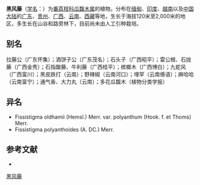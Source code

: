 {{Speciesbox
| name = 黑风藤
| status = 
| status_system = 
| image =
| genus = Fissistigma
| species = polyanthum
| authority = (Hook. f. et Thoms.) Merr.
}}

'''黑风藤'''（[[学名|学名]]：{{lang|la|''Fissistigma polyanthum''}}）为[[番荔枝科|番荔枝科]][[瓜馥木属|瓜馥木属]]的植物。分布在[[缅甸|缅甸]]、[[印度|印度]]、[[越南|越南]]以及[[中国大陆|中国大陆]]的[[广东|广东]]、[[贵州|贵州]]、[[广西|广西]]、[[云南|云南]]、[[西藏|西藏]]等地，生长于海拔120米至2,000米的地区，多生长在山谷和路旁林下，目前尚未由人工引种栽培。

== 别名 ==
拉藤公（广东怀集）；酒饼子公（广东茂名）；石头子（广西昭平）；雷公根、石拢藤（广西金秀）；石指酸藤、牛利藤（广西桂平）；槟榔木（广西博白）；九蛇风（广西富川）；黑皮跌打（云南）；野辣椒（云南河口）；埋罕（云南傣语）；麻哈哈（云南富宁）；通气香、大力丸（云南）；多花瓜馥木（植物分类学报）

== 异名 ==
* Fissistigma oldhamii (Hemsl.) Merr. var. polyanthum (Hook. f. et Thoms) Merr.
* Fissistigma polyanthoides (A. DC.) Merr.

== 参考文献 ==
<div class="references-small">
* {{cite web| url =http://www.bioinfo.cn/db05/KmzwSpecies.php?action=view&id=536| title =黑风藤| work =《中国高等植物数据库全库》| publisher =中国科学院微生物研究所| author =昆明植物研究所| accessdate =2009-02-21| deadurl =yes| archiveurl =https://web.archive.org/web/20160305010007/http://www.bioinfo.cn/db05/KmzwSpecies.php?action=view&id=536| archivedate =2016-03-05}}
</div>
{{Taxonbar|from=Q11179645}}

[[Category:瓜馥木属|黑风藤]]


{{植物小作品}}